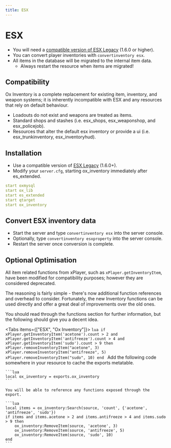 ```yaml
---
title: ESX
---
```



# ESX

- You will need a [compatible version of ESX Legacy](https://github.com/esx-framework/esx_core) (1.6.0 or higher).
- You can convert player inventories with `convertinventory esx`.
- All items in the database will be migrated to the internal item data.
  - Always restart the resource when items are migrated!

## Compatibility

Ox Inventory is a complete replacement for existing item, inventory, and weapon systems; it is inherently incompatible with ESX and any resources that rely on default behaviour.

- Loadouts do not exist and weapons are treated as items.
- Standard shops and stashes (i.e. esx_shops, esx_weaponshop, and esx_policejob).
- Resources that alter the default esx inventory or provide a ui (i.e. esx_trunkinventory, esx_inventoryhud).

## Installation

- Use a compatible version of [ESX Legacy](https://github.com/esx-framework/esx-legacy) (1.6.0+).
- Modify your `server.cfg`, starting ox_inventory immediately after es_extended.

```yaml
start oxmysql
start ox_lib
start es_extended
start qtarget
start ox_inventory
```

## Convert ESX inventory data

- Start the server and type `convertinventory esx` into the server console.
- Optionally, type `convertinventory esxproperty` into the server console.
- Restart the server once conversion is complete.

## Optional Optimisation

All item related functions from xPlayer, such as `xPlayer.getInventoryItem`, have been modified for compatibility purposes; however they are considered deprecated.

The reasoning is fairly simple - there's now additional function references and overhead to consider. Fortunately, the new Inventory functions can be used directly and offer a great deal of improvements over the old ones.

You should read through the functions section for further information, but the following should give you a decent idea.

<Tabs items={["ESX", "Ox Inventory"]}>
  <Tab>
    ```lua
    if xPlayer.getInventoryItem('acetone').count > 2 and xPlayer.getInventoryItem('antifreeze').count > 4 and xPlayer.getInventoryItem('sudo').count > 9 then
        xPlayer.removeInventoryItem("acetone", 3)
        xPlayer.removeInventoryItem("antifreeze", 5)
        xPlayer.removeInventoryItem("sudo", 10)
    end
    ```
  </Tab>
  <Tab>
    Add the following code somewhere in your resource to cache the exports metatable.

    ```lua
    local ox_inventory = exports.ox_inventory
    ```

    You will be able to reference any functions exposed through the export.

    ```lua
    local items = ox_inventory:Search(source, 'count', {'acetone', 'antifreeze', 'sudo'})
    if items and items.acetone > 2 and items.antifreeze > 4 and items.sudo > 9 then
        ox_inventory:RemoveItem(source, 'acetone', 3)
        ox_inventory:RemoveItem(source, 'antifreeze', 5)
        ox_inventory:RemoveItem(source, 'sudo', 10)
    end
    ```
  </Tab>
</Tabs>
